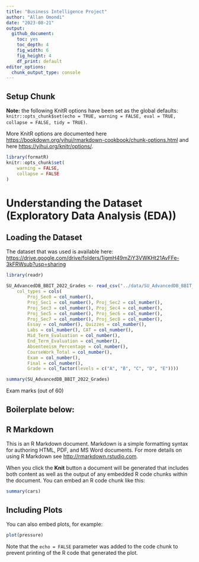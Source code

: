 ```yaml
---
title: "Business Intelligence Project"
author: "Allan Omondi"
date: "2023-08-21"
output:
  github_document: 
    toc: yes
    toc_depth: 4
    fig_width: 6
    fig_height: 4
    df_print: default
editor_options:
  chunk_output_type: console
---
```


## Setup Chunk

**Note:** the following KnitR options have been set as the global defaults: <BR> `knitr::opts_chunk$set(echo = TRUE, warning = FALSE, eval = TRUE, collapse = FALSE, tidy = TRUE)`.

More KnitR options are documented here <https://bookdown.org/yihui/rmarkdown-cookbook/chunk-options.html> and here <https://yihui.org/knitr/options/>.

```r
library(formatR)
knitr::opts_chunk$set(
	warning = FALSE,
	collapse = FALSE
)
```

# Understanding the Dataset (Exploratory Data Analysis (EDA))
 
## Loading the Dataset

The dataset that was used is available here: <https://drive.google.com/drive/folders/1igmH49mZiY3VWKHt21AvFFe-3kFRWsub?usp=sharing>

```r
library(readr)

SU_AdvancedDB_BBIT_2022_Grades <- read_csv("../data/SU_AdvancedDB_BBIT_2022_Grades.csv", 
    col_types = cols(
        Proj_Sec0 = col_number(), 
        Proj_Sec1 = col_number(), Proj_Sec2 = col_number(), 
        Proj_Sec3 = col_number(), Proj_Sec4 = col_number(), 
        Proj_Sec5 = col_number(), Proj_Sec6 = col_number(), 
        Proj_Sec7 = col_number(), Proj_Sec8 = col_number(), 
        Essay = col_number(), Quizzes = col_number(), 
        Labs = col_number(), CAT = col_number(), 
        Mid_Term_Evaluation = col_number(), 
        End_Term_Evaluation = col_number(), 
        Absenteeism_Percentage = col_number(), 
        CourseWork_Total = col_number(), 
        Exam = col_number(),
        Final = col_number(),
        Grade = col_factor(levels = c("A", "B", "C", "D", "E"))))

summary(SU_AdvancedDB_BBIT_2022_Grades)
```

Exam marks (out of 60)

## Boilerplate below:

## R Markdown

This is an R Markdown document. Markdown is a simple formatting syntax for authoring HTML, PDF, and MS Word documents. For more details on using R Markdown see <http://rmarkdown.rstudio.com>.

When you click the **Knit** button a document will be generated that includes both content as well as the output of any embedded R code chunks within the document. You can embed an R code chunk like this:

```r
summary(cars)
```

## Including Plots

You can also embed plots, for example:

```r
plot(pressure)
```

Note that the `echo = FALSE` parameter was added to the code chunk to prevent printing of the R code that generated the plot.
